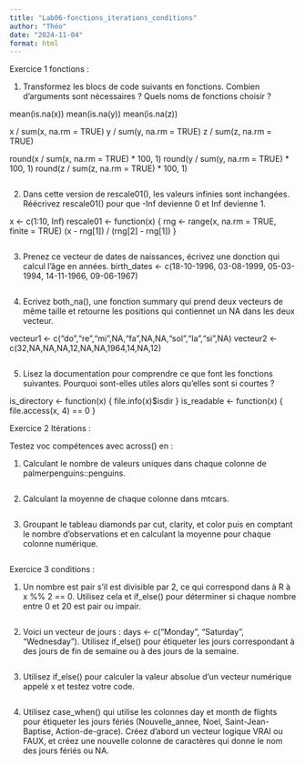 ```yaml
---
title: "Lab06-fonctions_iterations_conditions"
author: "Théo"
date: "2024-11-04"
format: html
---
```

Exercice 1 fonctions :

1) Transformez les blocs de code suivants en fonctions. Combien d'arguments sont nécessaires ? Quels noms de fonctions choisir ?

  mean(is.na(x))
  mean(is.na(y))
  mean(is.na(z))
	
  x / sum(x, na.rm = TRUE)
  y / sum(y, na.rm = TRUE)
  z / sum(z, na.rm = TRUE)

  round(x / sum(x, na.rm = TRUE) * 100, 1)
  round(y / sum(y, na.rm = TRUE) * 100, 1)
  round(z / sum(z, na.rm = TRUE) * 100, 1)

```r

```

2) Dans cette version de rescale01(), les valeurs infinies sont inchangées. Réécrivez rescale01() pour que -Inf devienne 0 et Inf devienne 1.

x <- c(1:10, Inf)
rescale01 <- function(x) {
  rng <- range(x, na.rm = TRUE, finite = TRUE)
  (x - rng[1]) / (rng[2] - rng[1])
}

```r

```

3) Prenez ce vecteur de dates de naissances, écrivez une donction qui calcul l'âge en années.
birth_dates <- c(18-10-1996, 03-08-1999, 05-03-1994, 14-11-1966, 09-06-1967)

```r

```
4) Ecrivez both_na(), une fonction summary qui prend deux vecteurs de même taille et retourne les positions qui contiennet un NA dans les deux vecteur.

vecteur1 <- c("do","re","mi",NA,"fa",NA,NA,"sol","la","si",NA)
vecteur2 <- c(32,NA,NA,NA,12,NA,NA,1964,14,NA,12)

```r

```

5) Lisez la documentation pour comprendre ce que font les fonctions suivantes. Pourquoi sont-elles utiles alors qu'elles sont si courtes ?

is_directory <- function(x) {
  file.info(x)$isdir
}
is_readable <- function(x) {
  file.access(x, 4) == 0
}



Exercice 2 Itérations :

Testez voc compétences avec across() en :

1) Calculant le nombre de valeurs uniques dans chaque colonne de palmerpenguins::penguins.

```r

```

2) Calculant la moyenne de chaque colonne dans mtcars.

```r

```

3) Groupant le tableau diamonds par cut, clarity, et color puis en comptant le nombre d'observations et en calculant la moyenne pour chaque colonne numérique.

```r

```

Exercice 3 conditions :

1) Un nombre est pair s'il est divisible par 2, ce qui correspond dans à R à x %% 2 == 0. Utilisez cela et if_else() pour déterminer si chaque nombre entre 0 et 20 est pair ou impair.

```r

```

2) Voici un vecteur de jours : days <- c("Monday", "Saturday", "Wednesday").
Utilisez if_else() pour étiqueter les jours correspondant à des jours de fin de semaine ou à des jours de la semaine.

```r

```

3) Utilisez if_else() pour calculer la valeur absolue d'un vecteur numérique appelé x et testez votre code.

```r

```

4) Utilisez case_when() qui utilise les colonnes day et month de flights pour étiqueter les jours fériés (Nouvelle_annee, Noel, Saint-Jean-Baptise, Action-de-grace). Créez d'abord un vecteur logique VRAI ou FAUX, et créez une nouvelle colonne de caractères qui donne le nom des jours fériés ou NA.

```r

```